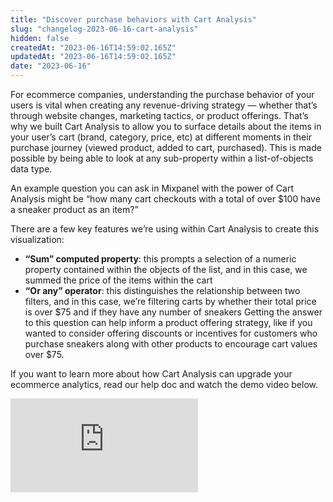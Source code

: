 ```yaml
---
title: "Discover purchase behaviors with Cart Analysis"
slug: "changelog-2023-06-16-cart-analysis"
hidden: false
createdAt: "2023-06-16T14:59:02.165Z"
updatedAt: "2023-06-16T14:59:02.165Z"
date: "2023-06-16"
---
```

For ecommerce companies, understanding the purchase behavior of your users is vital when creating any revenue-driving strategy — whether that’s through website changes, marketing tactics, or product offerings. 
That’s why we built Cart Analysis to allow you to surface details about the items in your user’s cart (brand, category, price, etc) at different moments in their purchase journey (viewed product, added to cart, purchased). This is made possible by being able to look at any sub-property within a list-of-objects data type.

An example question you can ask in Mixpanel with the power of Cart Analysis might be “how many cart checkouts with a total of over $100 have a sneaker product as an item?”

There are a few key features we’re using within Cart Analysis to create this visualization:

- **“Sum” computed property**: this prompts a selection of a numeric property contained within the objects of the list, and in this case, we summed the price of the items within the cart
- **“Or any” operator**: this distinguishes the relationship between two filters, and in this case, we’re filtering carts by whether their total price is over $75 and if they have any number of sneakers
Getting the answer to this question can help inform a product offering strategy, like if you wanted to consider offering discounts or incentives for customers who purchase sneakers along with other products to encourage cart values over $75.

If you want to learn more about how Cart Analysis can upgrade your ecommerce analytics, read our help doc and watch the demo video below. 
<div style={{position: 'relative', 'padding-bottom': '64.90384615384616%', height: 0}}>
    <iframe src="https://www.loom.com/share/ff350b78206a4eb6948f86ed67e62ac3"
        frameborder="0"
        webkitallowfullscreen mozallowfullscreen allowfullscreen
        style={{position: 'absolute', 'top': 0, 'left': 0, 'width': '100%', 'height': '100%'}}>
    </iframe>
</div>
